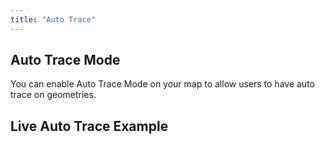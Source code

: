 ```yaml
---
title: "Auto Trace"
---
```


## Auto Trace Mode

You can enable Auto Trace Mode on your map to allow users to have auto trace on geometries.

<!-- Add detailed documentation and code examples for Auto Trace Mode here -->

## Live Auto Trace Example

<BrowserOnlyGmMap
  gmOptions={helperAutoTraceOptions}
  features={features} />
